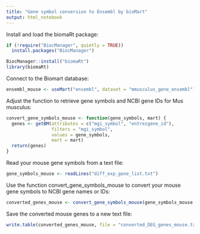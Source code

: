 ---
title: "Gene symbol conversion to Ensembl by bioMart"
output: html_notebook
---

Install and load the biomaRt package:
```{r}
if (!require("BiocManager", quietly = TRUE))
  install.packages("BiocManager")

BiocManager::install("biomaRt")
library(biomaRt)
```

Connect to the Biomart database:
```{r}
ensembl_mouse <- useMart("ensembl", dataset = "mmusculus_gene_ensembl")

```

Adjust the function to retrieve gene symbols and NCBI gene IDs for Mus musculus:
```{r}
convert_gene_symbols_mouse <- function(gene_symbols, mart) {
  genes <- getBM(attributes = c("mgi_symbol", "entrezgene_id"), 
                 filters = "mgi_symbol", 
                 values = gene_symbols, 
                 mart = mart)
  return(genes)
}

```
Read your mouse gene symbols from a text file:
```{r}
gene_symbols_mouse <- readLines("diff_exp_gene_list.txt")

```
Use the function convert_gene_symbols_mouse to convert your mouse gene symbols to NCBI gene names or IDs:
```{r}
converted_genes_mouse <- convert_gene_symbols_mouse(gene_symbols_mouse, ensembl_mouse)

```
Save the converted mouse genes to a new text file:
```{r}
write.table(converted_genes_mouse, file = "converted_DEG_genes_mouse.txt", sep = "\t", quote = FALSE, row.names = FALSE)

```




